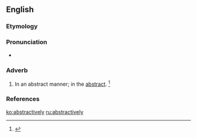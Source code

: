 ==English==

===Etymology===
{{suffix|abstractive|ly}}

===Pronunciation===
* {{a|US}} {{IPA|/æbˈstɹæk.tɪv.li/}}

===Adverb===
{{en-adv}}

# {{nowadays|rare}} In an abstract manner; in the [[abstract]]. {{defdate|First attested in the early 17<sup>th</sup> century.}}<ref name=SOED>{{reference-book | last =| first = | authorlink =  | coauthors =  | editor =Brown, Lesley  | others =  | title = The Shorter Oxford English Dictionary | origdate =  | origyear = 1933| origmonth =  | url =  | format =  | accessdate =  | accessyear =  | accessmonth =  | edition = 5th | date =  | year =2003| month =  | publisher =Oxford University Press  | location =Oxford, UK | language =  | id =  | doi = | isbn =978-0-19-860575-7 | lccn = | ol = | pages =10| chapter =  | chapterurl =  | quote =}}</ref>

===References===
<references/>

[[ko:abstractively]]
[[ru:abstractively]]
